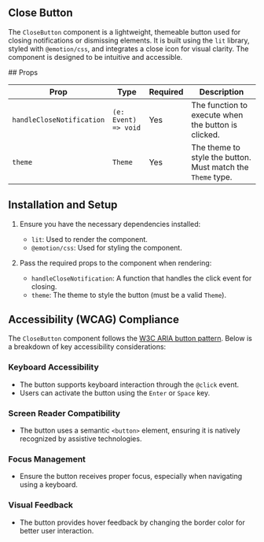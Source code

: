 

<Meta title="Components/Buttons/Close Button" of={stories} />

## Close Button

The `CloseButton` component is a lightweight, themeable button used for closing notifications or
dismissing elements. It is built using the `lit` library, styled with `@emotion/css`, and integrates
a close icon for visual clarity. The component is designed to be intuitive and accessible.

<Primary />
<Controls />
## Props

| **Prop**                  | **Type**             | **Required** | **Description**                                             |
| ------------------------- | -------------------- | ------------ | ----------------------------------------------------------- |
| `handleCloseNotification` | `(e: Event) => void` | Yes          | The function to execute when the button is clicked.         |
| `theme`                   | `Theme`              | Yes          | The theme to style the button. Must match the `Theme` type. |

## Installation and Setup

1. Ensure you have the necessary dependencies installed:

   - `lit`: Used to render the component.
   - `@emotion/css`: Used for styling the component.

2. Pass the required props to the component when rendering:
   - `handleCloseNotification`: A function that handles the click event for closing.
   - `theme`: The theme to style the button (must be a valid `Theme`).

## Accessibility (WCAG) Compliance

The `CloseButton` component follows the
[W3C ARIA button pattern](https://www.w3.org/WAI/ARIA/apg/patterns/button/). Below is a breakdown of
key accessibility considerations:

### Keyboard Accessibility

- The button supports keyboard interaction through the `@click` event.
- Users can activate the button using the `Enter` or `Space` key.

### Screen Reader Compatibility

- The button uses a semantic `<button>` element, ensuring it is natively recognized by assistive
  technologies.

### Focus Management

- Ensure the button receives proper focus, especially when navigating using a keyboard.

### Visual Feedback

- The button provides hover feedback by changing the border color for better user interaction.
